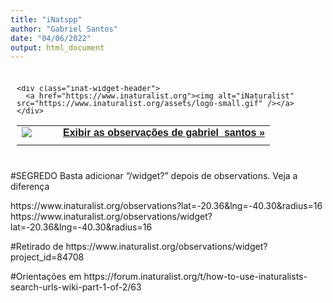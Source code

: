 ```yaml
---
title: "iNatspp"
author: "Gabriel Santos"
date: "04/06/2022"
output: html_document
---
```


<style type="text/css" media="screen">
.inat-widget { font-family: Georgia, serif; padding: 10px; line-height: 1;}
.inat-widget-header {margin-bottom: 10px;}
.inat-widget td {vertical-align: top; padding-bottom: 10px;}
.inat-label { color: #888; }
.inat-meta { font-size: smaller; margin-top: 3px; line-height: 1.2;}
.inat-observation-body, .inat-user-body { padding-left: 10px; }
.inat-observation-image {text-align: center;}
.inat-observation-image, .inat-user-image { width: 48px; display: inline-block; }
.inat-observation-image img, .inat-user-image img { max-width: 48px; }
.inat-observation-image img { vertical-align: middle; }
.inat-widget-small .inat-observation-image { display:block; float: left; margin: 0 3px 3px 0; height:48px;}
.inat-label, .inat-value, .inat-user { font-family: "Trebuchet MS", Arial, sans-serif; }
.inat-user-body {vertical-align: middle;}
.inat-widget td.inat-user-body {vertical-align: middle;}
.inat-widget .inat-footer td.inat-value {vertical-align: middle; padding-left: 10px;}
</style>
<div class="inat-widget">
    <div class="inat-widget-header">
      <a href="https://www.inaturalist.org"><img alt="iNaturalist" src="https://www.inaturalist.org/assets/logo-small.gif" /></a>  
    </div>
  <script type="text/javascript" charset="utf-8" src="https://www.inaturalist.org/observations.widget?lat=-20.36&lng=-40.30&radius=16&limit=5"></script>
  <table class="inat-footer">
    <tr class="inat-user">
        <td class="inat-user-image">
          <a border="0" href="https://www.inaturalist.org/observations/gabriel_santos"><img class="usericon" src="https://static.inaturalist.org/attachments/users/icons/2362283/thumb.jpeg?1571012323" /></a>
        </td>
      <td class="inat-value">
        <strong>
            <a href="https://www.inaturalist.org/observations/gabriel_santos">Exibir as observações de gabriel_santos »</a>
        </strong>
      </td>
    </tr>
  </table>
</div>




#SEGREDO
Basta adicionar "/widget?" depois de observations. Veja a diferença

https://www.inaturalist.org/observations?lat=-20.36&lng=-40.30&radius=16
https://www.inaturalist.org/observations/widget?lat=-20.36&lng=-40.30&radius=16

#Retirado de
https://www.inaturalist.org/observations/widget?project_id=84708

#Orientações em 
https://forum.inaturalist.org/t/how-to-use-inaturalists-search-urls-wiki-part-1-of-2/63